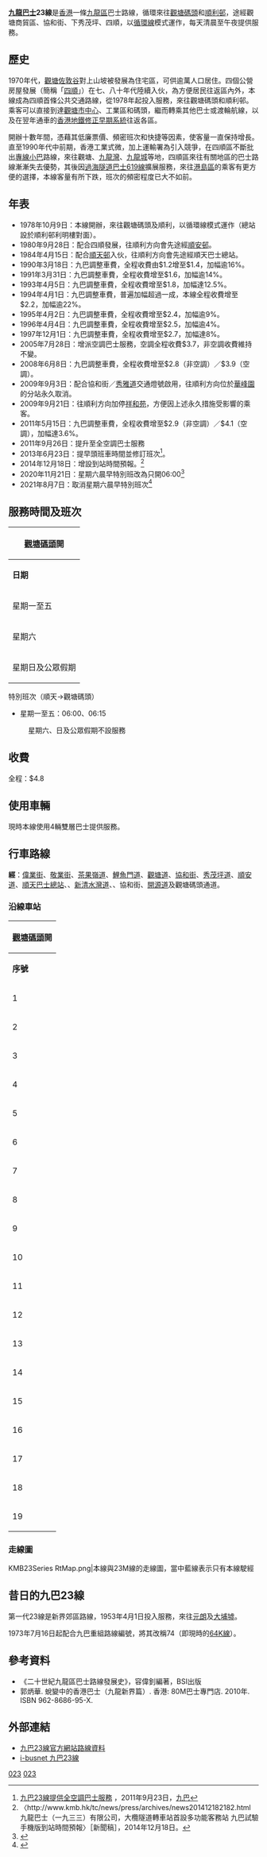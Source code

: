 {{Otheruses|subject = 1978年至今的第二代23線|other = 1953年至1973年的第一代23線|九龍巴士64K線}}
{{公共汽車路線基礎資訊
|路線名稱             = 九龍巴士23線
|外文名稱             = KMB Route 23
|代表圖像             = ATE241 KMB 23 30-10-2018.jpg
|代表圖像二           = ATE241 KMB 23 14-07-2021.jpg
|經營者               = 九龍巴士
|起點站               = [[觀塘碼頭|觀塘碼頭]]
|途經地點             = [[協和街|協和街]]、[[四順|四順]]
|終點站               = [[順利邨|順利]]（循環點）
|路線性質             = [[香港循環巴士路線|循環線]]
|全程行駛里程         = 9.8公里
|全程行車時間         = 50分鐘
|服務時間              = 06:10-00:25
|班次頻率             = 星期一至五：14-25分<br>星期六：15-25分<br>星期日及公眾假期：20-25分
|特別班次             = [[順天邨|順天]]→[[觀塘碼頭|觀塘碼頭]]
|特別班次服務時間    = 星期一至五：06:00、06:15
|全程收費             = $4.8
|主要競爭交通         = [[九龍巴士14H線|14H]]、[[九龍巴士23M線|23M]]、[[九龍巴士26M線|26M]]、[[九龍巴士213M線|213B]]、[[九龍區專線小巴47線|小巴47]]等
}}

'''[[九龍巴士|九龍巴士]]23線'''是[[香港|香港]]一條[[九龍區|九龍區]]巴士路線，循環來往[[觀塘碼頭|觀塘碼頭]]和[[順利邨|順利邨]]，途經觀塘商貿區、協和街、下秀茂坪、四順，以[[香港循環巴士路線|循環線]]模式運作，每天清晨至午夜提供服務。

==歷史==
1970年代，[[觀塘|觀塘]][[佐敦谷|佐敦谷]]對上山坡被發展為住宅區，可供逾萬人口居住。四個公營房屋發展（簡稱「[[四順|四順]]」）在七、八十年代陸續入伙，為方便居民往返區內外，本線成為四順首條公共交通路線，從1978年起投入服務，來往觀塘碼頭和順利邨。乘客可以直接到達[[觀塘市中心|觀塘市中心]]、工業區和碼頭，繼而轉乘其他巴士或渡輪航線，以及在翌年通車的[[香港地鐵|香港地鐵]][[修正早期系統|修正早期系統]]往返各區。

開辦十數年間，憑藉其低廉票價、頻密班次和快捷等因素，使客量一直保持增長。直至1990年代中前期，香港工業式微，加上運輸署為引入競爭，在四順區不斷批出[[專線小巴|專線小巴]]路線，來往觀塘、[[九龍灣|九龍灣]]、[[九龍城|九龍城]]等地，四順區來往有關地區的巴士路線漸漸失去優勢，其後因[[過海隧道巴士619線|過海隧道巴士619線]]擴展服務，來往[[港島區|港島區]]的乘客有更方便的選擇，本線客量有所下跌，班次的頻密程度已大不如前。

==年表==
*1978年10月9日：本線開辦，來往觀塘碼頭及順利，以循環線模式運作（總站設於順利邨利明樓對面）。
*1980年9月28日：配合四順發展，往順利方向會先途經[[順安邨|順安邨]]。
*1984年4月15日：配合[[順天邨|順天邨]]入伙，往順利方向會先途經順天巴士總站。
*1990年3月18日：九巴調整車費，全程收費由$1.2增至$1.4，加幅逾16%。
*1991年3月31日：九巴調整車費，全程收費增至$1.6，加幅逾14%。
*1993年4月5日：九巴調整車費，全程收費增至$1.8，加幅達12.5%。
*1994年4月1日：九巴調整車費，普遍加幅超過一成，本線全程收費增至$2.2，加幅逾22%。
*1995年4月2日：九巴調整車費，全程收費增至$2.4，加幅逾9%。
*1996年4月4日：九巴調整車費，全程收費增至$2.5，加幅逾4%。
*1997年12月1日：九巴調整車費，全程收費增至$2.7，加幅達8%。
*2005年7月28日：增派空調巴士服務，空調全程收費$3.7，非空調收費維持不變。
*2008年6月8日：九巴調整車費，全程收費增至$2.8（非空調）／$3.9（空調）。
*2009年9月3日：配合協和街／[[秀雅道|秀雅道]]交通燈號啟用，往順利方向位於[[華峰園|華峰園]]的分站永久取消。
*2009年9月21日：往順利方向加停[[祥和苑|祥和苑]]，方便因上述永久措施受影響的乘客。
*2011年5月15日：九巴調整車費，全程收費增至$2.9（非空調）／$4.1（空調），加幅達3.6%。
*2011年9月26日：提升至全空調巴士服務
*2013年6月23日：提早頭班車時間並修訂班次<ref>[http://www.kmb.hk/tc/news/press/archives/news201109231459.html 九巴23線提供全空調巴士服務] {{Wayback|url=http://www.kmb.hk/tc/news/press/archives/news201109231459.html |date=20200130174452 }}，2011年9月23日，[[九巴|九巴]]</ref>。
*2014年12月18日：增設到站時間預報。<ref>〈http://www.kmb.hk/tc/news/press/archives/news201412182182.html {{Wayback|url=http://www.kmb.hk/tc/news/press/archives/news201412182182.html |date=20201103072406 }} 九龍巴士（一九三三）有限公司，大欖隧道轉車站首設多功能客務站 九巴試驗手機版到站時間預報〉［新聞稿］，2014年12月18日。</ref>
*2020年11月21日：星期六晨早特別班改為只開06:00<ref>{{Cite web |url=https://search.kmb.hk/KMBWebSite/AnnouncementPicture.ashx?url=1605830316_6111_0.pdf |title=23 修訂星期六晨早特別班開出時間 |accessdate=2020-11-25 |archive-date=2020-11-22 |archive-url=https://web.archive.org/web/20201122030822/http://search.kmb.hk/KMBWebSite/AnnouncementPicture.ashx?url=1605830316_6111_0.pdf |dead-url=no }}</ref>
*2021年8月7日：取消星期六晨早特別班次<ref>{{Cite web |url=https://search.kmb.hk/KMBWebSite/AnnouncementPicture.ashx?url=1627955632_5700_0.pdf |title=23 (順天開出特別班) 取消星期六班次 |access-date=2021-08-04 |archive-date=2021-08-04 |archive-url=https://web.archive.org/web/20210804074220/https://search.kmb.hk/kmbwebsite/AnnouncementPicture.ashx?url=1627955632_5700_0.pdf }}</ref>

==服務時間及班次==
{|class="wikitable" style="text-align: center"
!colspan=3|[[觀塘碼頭|觀塘碼頭]]開
|-
!'''日期'''!!'''服務時間'''!!'''班次（分鐘）'''
|-
|rowspan=6|星期一至五||colspan=2|06:10
|-
|06:30-07:00||15
|-
|07:00-08:10||14
|-
|08:10-19:10||15
|-
|19:10-21:30||20
|-
|21:30-00:25||25
|-
|rowspan=4|星期六||06:10-10:10||20
|-
|10:10-14:10||15
|-
|14:10-21:30||20
|-
|21:30-00:25||25
|-
|rowspan=2|星期日及公眾假期||06:10-21:30||20
|-
|21:30-00:25||25
|}

;特別班次（順天→觀塘碼頭）
*星期一至五：06:00、06:15
:星期六、日及公眾假期不設服務

==收費==
全程：$4.8
{{fare-remarks|KMB|fcs=Y}}
{{龍運機場巴士及九巴轉乘計劃}}

==使用車輛==
現時本線使用4輛雙層巴士提供服務。

==行車路線==
'''經'''：[[偉業街|偉業街]]、[[敬業街|敬業街]]、[[茶果嶺道|茶果嶺道]]、[[鯉魚門道|鯉魚門道]]、[[觀塘道|觀塘道]]、[[協和街|協和街]]、[[秀茂坪道|秀茂坪道]]、[[順安道|順安道]]、[[順天巴士總站|順天巴士總站]]、{{tsl|zh-yue|利安道|利安道}}、[[新清水灣道|新清水灣道]]、{{tsl|zh-yue|順利邨道|順利邨道}}、協和街、[[開源道|開源道]]及觀塘碼頭通道。

===沿線車站===
{|class="wikitable" style="text-align: center"
!colspan=3|[[觀塘碼頭|觀塘碼頭]]開
|-
!'''序號'''!!'''車站名稱'''!!'''位置'''
|-
|1||colspan=2|[[觀塘碼頭巴士總站|觀塘碼頭巴士總站]]
|-
|2||colspan=2|[[宏利金融中心|敬業街]]
|-
|3||[[觀塘法院|成業街休憩公園]]||[[茶果嶺道|茶果嶺道]]
|-
|4||[[和樂邨|和樂邨]]||rowspan=3|[[協和街|協和街]]
|-
|5||[[祥和苑|祥和苑]]
|-
|6||[[基督教聯合醫院|聯合醫院]]
|-
|7||[[寧波第二中學|寧波第二中學]]||[[順安道|順安道]]
|-
|8||colspan=2|[[順天巴士總站|順天巴士總站]]
|-
|9||[[順安邨|順安邨]]||rowspan=4|{{tsl|zh-yue|利安道|利安道}}
|-
|10||[[順利邨|順利邨]]利業樓<ref>循環線折返點</ref>
|-
|11||順利邨利-{恒}-樓
|-
|12||[[香港消防局列表#九龍中區|順利消防局]]
|-
|13||順安邨安頌樓||{{tsl|zh-yue|順利邨道|順利邨道}}
|-
|14||聯合醫院||rowspan=4|協和街
|-
|15||秀雅道遊樂場
|-
|16||和樂邨
|-
|17||同仁街
|-
|18||colspan=2|[[開源道|開源道]]
|-
|19||colspan=2|觀塘碼頭巴士總站
|}

===走線圖===
<gallery>
KMB23Series RtMap.png|本線與23M線的走線圖，當中藍線表示只有本線駛經
</gallery>


==昔日的九巴23線==
第一代23線是新界郊區路線，1953年4月1日投入服務，來往[[元朗|元朗]]及[[大埔墟|大埔墟]]。

1973年7月16日起配合九巴重組路線編號，將其改稱74（即現時的[[九龍巴士64K線|64K線]]）。

==參考資料==
{{reflist}}
*《二十世紀九龍區巴士路線發展史》，容偉釗編著，BSI出版
*郭炳華. 蛻變中的香港巴士（九龍新界篇）. 香港: 80M巴士專門店. 2010年. ISBN 962-8686-95-X.

==外部連結==
{{commonscat|KMB Route 23}}
*[http://www.kmb.hk/chinese.php?page=search&prog=route_no.php&route_no=23 九巴23線官方網站路線資料] {{Wayback|url=http://www.kmb.hk/chinese.php?page=search&prog=route_no.php&route_no=23 |date=20070526010805 }}
*[http://www.i-busnet.com/busroute/kmb/kmbr23.php i-busnet 九巴23線] {{Wayback|url=http://www.i-busnet.com/busroute/kmb/kmbr23.php |date=20200216092249 }}

{{觀塘區巴士路線列表}}

[[Category:九龍巴士路線|023]]
[[Category:觀塘區巴士路線|023]]